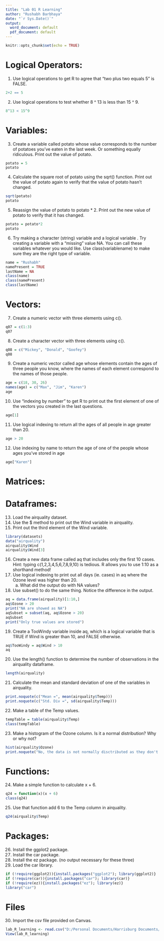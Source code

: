 ```yaml
---
title: "Lab 01 R Learning"
author: "Rushabh Barbhaya"
date: "`r Sys.Date()`"
output:
  word_document: default
  pdf_document: default
---
```


```r
knitr::opts_chunk$set(echo = TRUE)
```

# Logical Operators: 

1.	Use logical operations to get R to agree that "two plus two equals 5" is FALSE.

```r
2+2 == 5
```

2.	Use logical operations to test whether 8 ^ 13 is less than 15 ^ 9.

```r
8^13 < 15^9
```

# Variables:

3.	Create a variable called potato whose value corresponds to the number of potatoes you've eaten in the last week. Or something equally ridiculous. Print out the value of potato.

```r
potato = 5
potato
```

4.	Calculate the square root of potato using the sqrt() function. Print out the value of potato again to verify that the value of potato hasn't changed.

```r
sqrt(potato)
potato
```

5.	Reassign the value of potato to potato * 2. Print out the new value of potato to verify that it has changed.

```r
potato = potato*2
potato
```

6.	Try making a character (string) variable and a logical variable . Try creating a variable with a "missing" value NA. You can call these variables whatever you would like. Use class(variablename) to make sure they are the right type of variable. 

```r
name = "Rushabh"
namePresent = TRUE
lastName = NA
class(name)
class(namePresent)
class(lastName)
```

# Vectors:

7.	Create a numeric vector with three elements using c().

```r
q07 = c(1:3)
q07
```

8.	Create a character vector with three elements using c().

```r
q08 = c("Mickey", "Donald", "Goofey")
q08
```

9.	Create a numeric vector called age whose elements contain the ages of three people you know, where the names of each element correspond to the names of those people.

```r
age = c(18, 30, 26)
names(age) = c("Max", "Jim", "Karen")
age
```

10.	Use "indexing by number" to get R to print out the first element of one of the vectors you created in the last questions.

```r
age[1]
```

11.	Use logical indexing to return all the ages of all people in age greater than 20.

```r
age > 20
```

12.	Use indexing by name to return the age of one of the people whose ages you've stored in age

```r
age["Karen"]
```

# Matrices:



# Dataframes:

13.	Load the airquality dataset. 
14. Use the $ method to print out the Wind variable in airquality.
15.	Print out the third element of the Wind variable.

```r
library(datasets)
data("airquality")
airquality$Wind
airquality$Wind[3]
```

16.	Create a new data frame called aq that includes only the first 10 cases. Hint: typing c(1,2,3,4,5,6,7,8,9,10) is tedious. R allows you to use 1:10 as a shorthand method!
17.	Use logical indexing to print out all days (ie. cases) in aq where the Ozone level was higher than 20. 
    a.	What did the output do with NA values?
18.	Use subset() to do the same thing. Notice the difference in the output.

```r
aq = data.frame(airquality)[1:10,]
aq$Ozone > 20
print("NA are showed as NA")
aqSubset = subset(aq, aq$Ozone > 20)
aqSubset
print("Only true values are stored")
```

19.	Create a TooWindy variable inside aq, which is a logical variable that is TRUE if Wind is greater than 10, and FALSE otherwise.

```r
aq$TooWindy = aq$Wind > 10
aq
```

20.	Use the length() function to determine the number of observations in the airquality dataframe.

```r
length(airquality)
```

21.	Calculate the mean and standard deviation of one of the variables in airquality.

```r
print.noquote(c("Mean =", mean(airquality$Temp)))
print.noquote(c("Std. Div =", sd(airquality$Temp)))
```

22.	Make a table of the Temp values.

```r
tempTable = table(airquality$Temp)
class(tempTable)
```

23.	Make a histogram of the Ozone column. Is it a normal distribution? Why or why not?

```r
hist(airquality$Ozone)
print.noquote("No, the data is not normally disctributed as they don't follow the general bell shaped curve. It's closer to exponential decay")
```

# Functions: 

24.	Make a simple function to calculate x + 6.

```r
q24 = function(x)(x + 6)
class(q24)
```

25.	Use that function add 6 to the Temp column in airquality. 

```r
q24(airquality$Temp)
```

# Packages:

26.	Install the ggplot2 package.
27.	Install the car package.
28.	Install the ez package. (no output necessary for these three)
29.	Load the car library.

```r
if (!require(ggplot2)){install.packages("ggplot2"); library(ggplot2)}
if (!require(car)){install.packages("car"); library(car)}
if (!require(ez)){install.packages("ez"); library(ez)}
library("car")
```

# Files

30. Import the csv file provided on Canvas. 

```r
lab_R_learning <- read.csv("D:/Personal Documents/Harrisburg Documents/ANLY 500/Lecture 1/lab_R_learning.csv")
View(lab_R_learning)
```